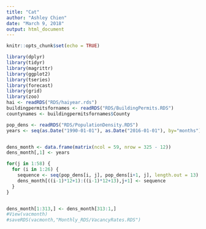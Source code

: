 ```yaml
---
title: "Cat"
author: "Ashley Chien"
date: "March 9, 2018"
output: html_document
---
```


```r
knitr::opts_chunk$set(echo = TRUE)
```

```r
library(dplyr)
library(tidyr)
library(magrittr)
library(ggplot2)
library(tseries)
library(forecast)
library(grid)
library(zoo)
hai <- readRDS("RDS/haiyear.rds")
buildingpermitsfornames <- readRDS("RDS/BuildingPermits.RDS")
countynames <- buildingpermitsfornames$County

pop_dens <- readRDS("RDS/PopulationDensity.RDS")
years <- seq(as.Date("1990-01-01"), as.Date("2016-01-01"), by="months")


dens_month <- data.frame(matrix(ncol = 59, nrow = 325 - 12))
dens_month[,1] <- years

for(j in 1:58) {
  for (i in 1:26) {
    sequence <- seq(pop_dens[i, j], pop_dens[i+1, j], length.out = 13)
    dens_month[((i-1)*12+1):((i-1)*12+13),j+1] <- sequence
  }
}


dens_month[1:313,] <- dens_month[313:1,]
#View(vacmonth)
#saveRDS(vacmonth,"Monthly_RDS/VacancyRates.RDS")

```


